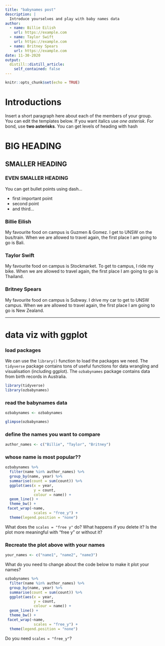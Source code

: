 ```yaml
---
title: "babynames post"
description: |
  Introduce yourselves and play with baby names data 
author:
  - name: Billie Eilish
    url: https://example.com
  - name: Taylor Swift
    url: https://example.com
  - name: Britney Spears
    url: https://example.com
date: 11-30-2020
output:
  distill::distill_article:
    self_contained: false
---
```


```r
knitr::opts_chunk$set(echo = TRUE)
```

# Introductions

Insert a short paragraph here about each of the members of your group. You can edit the templates below. If you want italics use *one asterisk*. For bond, use **two asterisks**. You can get levels of heading with hash

# BIG HEADING
## SMALLER HEADING
### EVEN SMALLER HEADING

You can get bullet points using dash...

- first important point
- second point
- and third... 



### Billie Eilish

My favourite food on campus is Guzmen & Gomez. I get to UNSW on the bus/train. When we are allowed to travel again, the first place I am going to go is Bali. 


### Taylor Swift

My favourite food on campus is Stockmarket. To get to campus, I ride my bike. When we are allowed to travel again, the first place I am going to go is Thailand. 


### Britney Spears

My favourite food on campus is Subway. I drive my car to get to UNSW campus. When we are allowed to travel again, the first place I am going to go is New Zealand. 


***

# data viz with ggplot


### load packages 

We can use the `library()` function to load the packages we need. The `tidyverse` package contains tons of useful functions for data wrangling and visualisation (including ggplot). The `ozbabynames` package contains data from birth records in Australia. 


```r
library(tidyverse)
library(ozbabynames)

```

### read the babynames data

```r
ozbabynames <- ozbabynames

glimpse(ozbabynames)

```


### define the names you want to compare

```r
author_names <- c("Billie", "Taylor", "Britney")

```

### whose name is most popular?? 

```r

ozbabynames %>%
  filter(name %in% author_names) %>%
  group_by(name, year) %>% 
  summarise(count = sum(count)) %>%
  ggplot(aes(x = year, 
             y = count,
             colour = name)) +
  geom_line() +
  theme_bw() +
 facet_wrap(~name,
             scales = "free_y") +
  theme(legend.position = "none")
```



What does the `scales = "free y"` do? What happens if you delete it? Is the plot more meaningful with "free y" or without it?


### Recreate the plot above with your names 

```r
your_names <- c("name1", "name2", "name3")
```

What do you need to change about the code below to make it plot your names?

```r
ozbabynames %>%
  filter(name %in% author_names) %>%
  group_by(name, year) %>% 
  summarise(count = sum(count)) %>%
  ggplot(aes(x = year, 
             y = count,
             colour = name)) +
  geom_line() +
  theme_bw() +
 facet_wrap(~name,
             scales = "free_y") +
  theme(legend.position = "none")
```

Do you need `scales = "free_y"`?